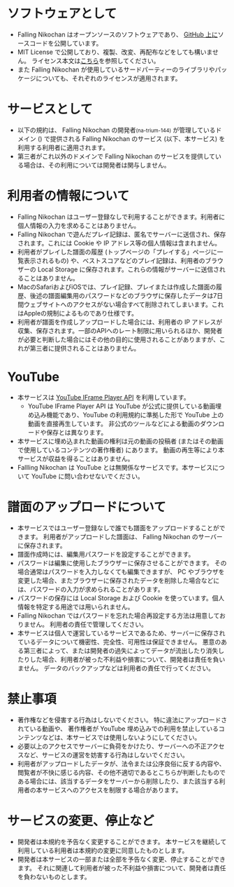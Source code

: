 
# ソフトウェアとして

- Falling Nikochan はオープンソースのソフトウェアであり、
  [GitHub 上に](https://github.com/na-trium-144/falling-nikochan)ソースコードを公開しています。
- MIT License で公開しており、複製、改変、再配布などをしても構いません。
  ライセンス本文は[こちら](https://github.com/na-trium-144/falling-nikochan/blob/main/LICENSE)を参照してください。
- また Falling Nikochan が使用しているサードパーティーのライブラリやパッケージについても、それぞれのライセンスが適用されます。

# サービスとして

- 以下の規約は、 Falling Nikochan の開発者<Small>(na-trium-144)</Small> が管理しているドメイン (<SmallDomainOnly/>) で提供される Falling Nikochan のサービス (以下、本サービス) を利用する利用者に適用されます。
- 第三者がこれ以外のドメインで Falling Nikochan のサービスを提供している場合は、その利用については開発者は関与しません。

# 利用者の情報について

- Falling Nikochan はユーザー登録なしで利用することができます。利用者に個人情報の入力を求めることはありません。
- Falling Nikochan で遊んだプレイ記録は、匿名でサーバーに送信され、保存されます。これには Cookie や IP アドレス等の個人情報は含まれません。
- 利用者がプレイした譜面の履歴 (トップページの「プレイする」ページに一覧表示されるもの) や、ベストスコアなどのプレイ記録は、利用者のブラウザーの Local Storage に保存されます。これらの情報がサーバーに送信されることはありません。
- MacのSafariおよびiOSでは、プレイ記録、プレイまたは作成した譜面の履歴、後述の譜面編集用のパスワードなどのブラウザに保存したデータは7日間ウェブサイトへのアクセスがない場合すべて削除されてしまいます。これはAppleの規制によるものであり仕様です。
- 利用者が譜面を作成しアップロードした場合には、利用者の IP アドレスが収集、保存されます。一部のAPIへのレート制限に用いられるほか、開発者が必要と判断した場合にはその他の目的に使用されることがありますが、これが第三者に提供されることはありません。

# YouTube

- 本サービスは [YouTube IFrame Player API](https://developers.google.com/youtube/iframe_api_reference) を利用しています。
  - YouTube IFrame Player API は YouTube が公式に提供している動画埋め込み機能であり、YouTube の利用規約に準拠した形で YouTube 上の動画を直接再生しています。
  非公式のツールなどによる動画のダウンロードや保存とは異なります。
- 本サービスに埋め込まれた動画の権利は元の動画の投稿者 (またはその動画で使用しているコンテンツの著作権者) にあります。
  動画の再生等により本サービスが収益を得ることはありません。
- Fallling Nikochan は YouTube とは無関係なサービスです。本サービスについて YouTube に問い合わせないでください。

# 譜面のアップロードについて

- 本サービスではユーザー登録なしで誰でも譜面をアップロードすることができます。
  利用者がアップロードした譜面は、 Falling Nikochan のサーバーに保存されます。
- 譜面作成時には、編集用パスワードを設定することができます。
- パスワードは編集に使用したブラウザーに保存させることができます。
  その場合通常はパスワードを入力しなくても編集できますが、
  PC やブラウザを変更した場合、またブラウザーに保存されたデータを削除した場合などには、パスワードの入力が求められることがあります。
- パスワードの保存には Local Storage および Cookie を使っています。個人情報を特定する用途では用いられません。
- Falling Nikochan ではパスワードを忘れた場合再設定する方法は用意しておりません。
  利用者の責任で管理してください。
- 本サービスは個人で運営しているサービスであるため、サーバーに保存されているデータについて機密性、完全性、可用性は保証できません。
  悪意のある第三者によって、または開発者の過失によってデータが流出したり消失したりした場合、利用者が被った不利益や損害について、開発者は責任を負いません。
  データのバックアップなどは利用者の責任で行ってください。

# 禁止事項

- 著作権などを侵害する行為はしないでください。
  特に違法にアップロードされている動画や、 著作権者が YouTube 埋め込みでの利用を禁止しているコンテンツなどは、本サービスでは使用しないようにしてください。
- 必要以上のアクセスでサーバーに負荷をかけたり、サーバーへの不正アクセスなど、サービスの運営を妨害する行為はしないでください。
- 利用者がアップロードしたデータが、法令または公序良俗に反する内容や、閲覧者が不快に感じる内容、その他不適切であるとこちらが判断したものである場合には、該当するデータをサーバーから削除したり、また該当する利用者の本サービスへのアクセスを制限する場合があります。

# サービスの変更、停止など

- 開発者は本規約を予告なく変更することができます。
  本サービスを継続して利用している利用者は本規約の変更に同意したものとします。
- 開発者は本サービスの一部または全部を予告なく変更、停止することができます。
  それに関連して利用者が被った不利益や損害について、開発者は責任を負わないものとします。
